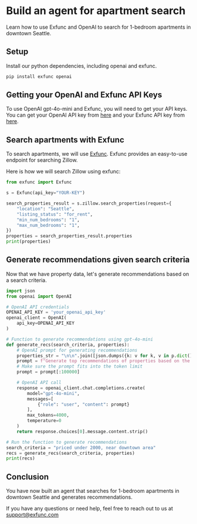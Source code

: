 # Build an agent for apartment search

Learn how to use Exfunc and OpenAI to search for 1-bedroom apartments in downtown Seattle.

## Setup

Install our python dependencies, including openai and exfunc.

```bash
pip install exfunc openai
```

## Getting your OpenAI and Exfunc API Keys

To use OpenAI gpt-4o-mini and Exfunc, you will need to get your API keys. You can get your OpenAI API key from [here](https://www.openai.com/) and your Exfunc API key from [here](https://exfunc.com).

## Search apartments with Exfunc

To search apartments, we will use [Exfunc](https://exfunc.com). Exfunc provides an easy-to-use endpoint for searching Zillow.

Here is how we will search Zillow using exfunc:

```python
from exfunc import Exfunc

s = Exfunc(api_key="YOUR-KEY")

search_properties_result = s.zillow.search_properties(request={
    "location": "Seattle",
    "listing_status": "for_rent",
    "min_num_bedrooms": "1",
    "max_num_bedrooms": "1",
})
properties = search_properties_result.properties
print(properties)
```

## Generate recommendations given search criteria

Now that we have property data, let's generate recommendations based on a search criteria.

```python
import json
from openai import OpenAI

# OpenAI API credentials
OPENAI_API_KEY = 'your_openai_api_key'
openai_client = OpenAI(
    api_key=OPENAI_API_KEY
)

# Function to generate recommendations using gpt-4o-mini
def generate_recs(search_criteria, properties):
    # OpenAI prompt for generating recommendations
    properties_str = "\n\n".join([json.dumps({k: v for k, v in p.dict().items() if k != "photos"}) for p in properties])
    prompt = f"Generate top recommendations of properties based on the search criteria.\n\nSearch criteria: {search_criteria}\n\nProperties: {properties_str}"
    # Make sure the prompt fits into the token limit
    prompt = prompt[:100000]

    # OpenAI API call
    response = openai_client.chat.completions.create(
        model="gpt-4o-mini",
        messages=[
            {"role": "user", "content": prompt}
        ],
        max_tokens=4000,
        temperature=0
    )
    return response.choices[0].message.content.strip()

# Run the function to generate recommendations
search_criteria = "priced under 2000, near downtown area"
recs = generate_recs(search_criteria, properties)
print(recs)
```

## Conclusion

You have now built an agent that searches for 1-bedroom apartments in downtown Seattle and generates recommendations.

If you have any questions or need help, feel free to reach out to us at support@exfunc.com